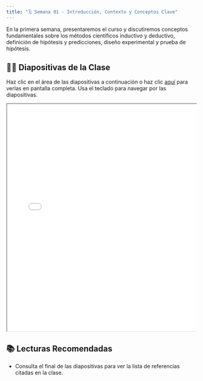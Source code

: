 ```yaml
---
title: "🗓️ Semana 01 - Introducción, Contexto y Conceptos Clave"
---
```


En la primera semana, presentaremos el curso y discutiremos conceptos fundamentales sobre los métodos científicos inductivo y deductivo, definición de hipótesis y predicciones, diseño experimental y prueba de hipótesis.

## 👨‍🏫 Diapositivas de la Clase

Haz clic en el área de las diapositivas a continuación o haz clic [aquí](slides.qmd) para verlas en pantalla completa.
Usa el teclado para navegar por las diapositivas.

<div class="container" style="position: relative;overflow: hidden;width: 100%;min-height:600px;">
<iframe src="slides.html" style="position=absolute;top: 0;left: 0;bottom: 0;right: 0;width: 100%;min-height:600px;"></iframe>
</div>

## 📚 Lecturas Recomendadas

- Consulta el final de las diapositivas para ver la lista de referencias citadas en la clase.
